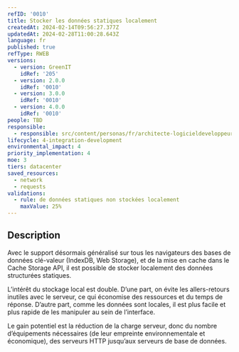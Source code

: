 ```yaml
---
refID: '0010'
title: Stocker les données statiques localement
createdAt: 2024-02-14T09:56:27.377Z
updatedAt: 2024-02-28T11:00:28.643Z
language: fr
published: true
refType: RWEB
versions:
  - version: GreenIT
    idRef: '205'
  - version: 2.0.0
    idRef: '0010'
  - version: 3.0.0
    idRef: '0010'
  - version: 4.0.0
    idRef: '0010'
people: TBD
responsible:
  - responsible: src/content/personas/fr/architecte-logicieldeveloppeur.mdx
lifecycle: 4-integration-development
environmental_impact: 4
priority_implementation: 4
moe: 3
tiers: datacenter
saved_resources:
  - network
  - requests
validations:
  - rule: de données statiques non stockées localement
    maxValue: 25%
---
```


## Description

Avec le support désormais généralisé sur tous les navigateurs des bases de données clé-valeur (IndexDB, Web Storage), et de la mise en cache dans le Cache Storage API, il est possible de stocker localement des données structurées statiques.

L’intérêt du stockage local est double. D’une part, on évite les allers-retours inutiles avec le serveur, ce qui économise des ressources et du temps de réponse.
D’autre part, comme les données sont locales, il est plus facile et plus rapide de les manipuler au sein de l’interface.

Le gain potentiel est la réduction de la charge serveur, donc du nombre d’équipements nécessaires (de leur empreinte environnementale et économique),
des serveurs HTTP jusqu’aux serveurs de base de données.
